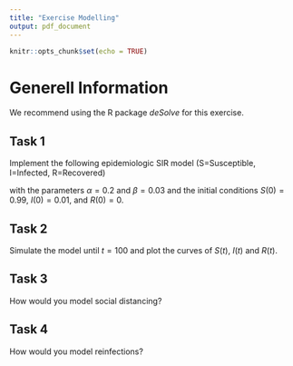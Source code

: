 ```yaml
---
title: "Exercise Modelling"
output: pdf_document
---
```


```r
knitr::opts_chunk$set(echo = TRUE)
```

# Generell Information

We recommend using the R package *deSolve* for this exercise. 

## Task 1

Implement the following epidemiologic SIR model (S=Susceptible, I=Infected, R=Recovered)

\begin{align}
\frac{dS}{dt} &= - \alpha S I \notag \\
\notag \\
\frac{dI}{dt} &= \alpha S I - \beta I \notag \\
\notag \\
\frac{dR}{dt} &= \beta I \notag 
\end{align}

with the parameters $\alpha=0.2$ and $\beta=0.03$ and the initial conditions $S(0)=0.99$, $I(0)=0.01$, and $R(0)=0$. 

## Task 2

Simulate the model until $t=100$ and plot the curves of $S(t)$, $I(t)$ and $R(t)$.

## Task 3

How would you model social distancing?

## Task 4

How would you model reinfections?